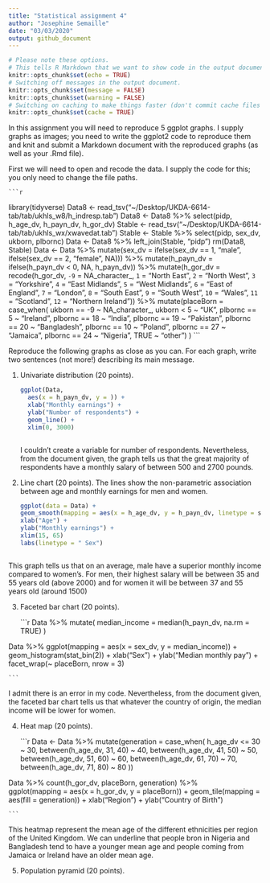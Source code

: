 ```yaml
---
title: "Statistical assignment 4"
author: "Josephine Semaille"
date: "03/03/2020"
output: github_document
---
```


```r
# Please note these options.
# This tells R Markdown that we want to show code in the output document.
knitr::opts_chunk$set(echo = TRUE)
# Switching off messages in the output document. 
knitr::opts_chunk$set(message = FALSE)
knitr::opts_chunk$set(warning = FALSE)
# Switching on caching to make things faster (don't commit cache files on Github).
knitr::opts_chunk$set(cache = TRUE)
```

In this assignment you will need to reproduce 5 ggplot graphs. I supply graphs as images; you need to write the ggplot2 code to reproduce them and knit and submit a Markdown document with the reproduced graphs (as well as your .Rmd file).

First we will need to open and recode the data. I supply the code for this; you only need to change the file paths.

    ```r
library(tidyverse)
Data8 <- read_tsv("~/Desktop/UKDA-6614-tab/tab/ukhls_w8/h_indresp.tab")
Data8 <- Data8 %>%
        select(pidp, h_age_dv, h_payn_dv, h_gor_dv)
Stable <- read_tsv("~/Desktop/UKDA-6614-tab/tab/ukhls_wx/xwavedat.tab")
Stable <- Stable %>%
        select(pidp, sex_dv, ukborn, plbornc)
Data <- Data8 %>% left_join(Stable, "pidp")
rm(Data8, Stable)
Data <- Data %>%
        mutate(sex_dv = ifelse(sex_dv == 1, "male",
                           ifelse(sex_dv == 2, "female", NA))) %>%
        mutate(h_payn_dv = ifelse(h_payn_dv < 0, NA, h_payn_dv)) %>%
        mutate(h_gor_dv = recode(h_gor_dv,
                         `-9` = NA_character_,
                         `1` = "North East",
                         `2` = "North West",
                         `3` = "Yorkshire",
                         `4` = "East Midlands",
                         `5` = "West Midlands",
                         `6` = "East of England",
                         `7` = "London",
                         `8` = "South East",
                         `9` = "South West",
                         `10` = "Wales",
                         `11` = "Scotland",
                         `12` = "Northern Ireland")) %>%
        mutate(placeBorn = case_when(
                ukborn  == -9 ~ NA_character_,
                ukborn < 5 ~ "UK",
                plbornc == 5 ~ "Ireland",
                plbornc == 18 ~ "India",
                plbornc == 19 ~ "Pakistan",
                plbornc == 20 ~ "Bangladesh",
                plbornc == 10 ~ "Poland",
                plbornc == 27 ~ "Jamaica",
                plbornc == 24 ~ "Nigeria",
                TRUE ~ "other")
        )
    ```

Reproduce the following graphs as close as you can. For each graph, write two sentences (not more!) describing its main message.  

1. Univariate distribution (20 points).

    ```r


    
ggplot(Data,
      aes(x = h_payn_dv, y = )) +
      xlab("Monthly earnings") +
      ylab("Number of respondents") +
      geom_line() +
      xlim(0, 3000)

   
    
    ```
I couldn't create a variable for number of respondents. Nevertheless, from the document given, the graph tells us that the great majority of respondents have a monthly salary of between 500 and 2700 pounds.



2. Line chart (20 points). The lines show the non-parametric association between age and monthly earnings for men and women.

    ```r

ggplot(data = Data) +
    geom_smooth(mapping = aes(x = h_age_dv, y = h_payn_dv, linetype = sex_dv),colour="black") +
    xlab("Age") +
    ylab("Monthly earnings") +
    xlim(15, 65)
    labs(linetype = " Sex")
    
    
    
    ```

This graph tells us that on an average, male have a superior monthly income compared to women's. For men, their highest salary will be between 35 and 55 years old (above 2000) and for women it will be between 37 and 55 years old (around 1500)


3. Faceted bar chart (20 points).

    ```r


Data %>%
mutate(
    median_income = median(h_payn_dv, na.rm = TRUE)
    )

Data %>%
  ggplot(mapping =  aes(x = sex_dv, y = median_income)) + 
  geom_histogram(stat_bin(2)) + 
  xlab("Sex") +
  ylab("Median monthly pay") +
  facet_wrap(~ placeBorn, nrow = 3)    



    ```

I admit there is an error in my code. Nevertheless, from the document given, the faceted bar chart tells us that whatever the country of origin, the median income will be lower for women.

4. Heat map (20 points).

    ```r

Data <- Data %>%
  mutate(generation = case_when(
    h_age_dv <= 30 ~ 30,
    between(h_age_dv, 31, 40) ~ 40,
    between(h_age_dv, 41, 50) ~ 50,
    between(h_age_dv, 51, 60) ~ 60,
    between(h_age_dv, 61, 70) ~ 70,
    between(h_age_dv, 71, 80) ~ 80
  ))
    


Data %>% 
    count(h_gor_dv, placeBorn, generation) %>%  
    ggplot(mapping = aes(x = h_gor_dv, y = placeBorn)) +
    geom_tile(mapping = aes(fill = generation)) +
    xlab("Region") +
    ylab("Country of Birth") 

    
    ```

This heatmap represent the mean age of the different ethnicities per region of the United Kingdom. We can underline that people bron in Nigeria and Bangladesh tend to have a younger mean age and people coming from Jamaica or Ireland have an older mean age.



5. Population pyramid (20 points).

    ```r
    ```